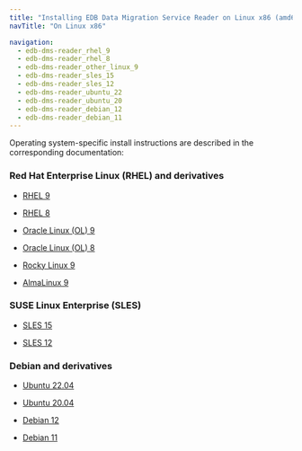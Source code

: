 ```yaml
---
title: "Installing EDB Data Migration Service Reader on Linux x86 (amd64)"
navTitle: "On Linux x86"

navigation:
  - edb-dms-reader_rhel_9
  - edb-dms-reader_rhel_8
  - edb-dms-reader_other_linux_9
  - edb-dms-reader_sles_15
  - edb-dms-reader_sles_12
  - edb-dms-reader_ubuntu_22
  - edb-dms-reader_ubuntu_20
  - edb-dms-reader_debian_12
  - edb-dms-reader_debian_11
---
```


Operating system-specific install instructions are described in the corresponding documentation:

### Red Hat Enterprise Linux (RHEL) and derivatives

- [RHEL 9](edb-dms-reader_rhel_9)

- [RHEL 8](edb-dms-reader_rhel_8)

- [Oracle Linux (OL) 9](edb-dms-reader_rhel_9)

- [Oracle Linux (OL) 8](edb-dms-reader_rhel_8)

- [Rocky Linux 9](edb-dms-reader_other_linux_9)

- [AlmaLinux 9](edb-dms-reader_other_linux_9)

### SUSE Linux Enterprise (SLES)

- [SLES 15](edb-dms-reader_sles_15)

- [SLES 12](edb-dms-reader_sles_12)

### Debian and derivatives

- [Ubuntu 22.04](edb-dms-reader_ubuntu_22)

- [Ubuntu 20.04](edb-dms-reader_ubuntu_20)

- [Debian 12](edb-dms-reader_debian_12)

- [Debian 11](edb-dms-reader_debian_11)
